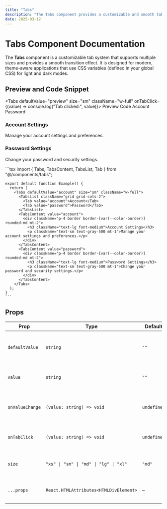 ```yaml
---
title: "Tabs"
description: "The Tabs component provides a customizable and smooth tab navigation system, supporting multiple sizes and theme-aware applications, perfect for modern UIs with light and dark modes."
date: 2025-03-12
---
```


# Tabs Component Documentation

The **Tabs** component is a customizable tab system that supports multiple sizes and provides a smooth transition effect. It is designed for modern, theme-aware applications that use CSS variables (defined in your global CSS) for light and dark modes.

## Preview and Code Snippet

<Tabs defaultValue="preview" size="sm" className="w-full" onTabClick={(value) => console.log("Tab clicked:", value)}>
  <TabsList className="grid w-full md:w-[30%] grid-cols-2">
    <Tab value="preview">Preview</Tab>
    <Tab value="code">Code</Tab>
  </TabsList>
  <TabsContent value="preview">
    <Preview>
      <Tabs defaultValue="account" size="sm" className="w-auto">
        <TabsList className="grid grid-cols-2">
          <Tab value="account">Account</Tab>
          <Tab value="password">Password</Tab>
        </TabsList>
        <TabsContent value="account">
          <div className="p-4 border border-[var(--color-border)] rounded-md mt-2">
            <h3 className="text-lg font-medium">Account Settings</h3>
            <p className="text-sm text-gray-500 mt-1">Manage your account settings and preferences.</p>
          </div>
        </TabsContent>
        <TabsContent value="password">
          <div className="p-4 border border-[var(--color-border)] rounded-md mt-2">
            <h3 className="text-lg font-medium">Password Settings</h3>
            <p className="text-sm text-gray-500 mt-1">Change your password and security settings.</p>
          </div>
        </TabsContent>
      </Tabs>
    </Preview>
  </TabsContent>
  <TabsContent value="code">
    ```tsx
    import { Tabs, TabsContent, TabsList, Tab } from "@/components/tabs";
    
    export default function Example() {
      return (
        <Tabs defaultValue="account" size="sm" className="w-full">
          <TabsList className="grid grid-cols-2">
            <Tab value="account">Account</Tab>
            <Tab value="password">Password</Tab>
          </TabsList>
          <TabsContent value="account">
            <div className="p-4 border border-[var(--color-border)] rounded-md mt-2">
              <h3 className="text-lg font-medium">Account Settings</h3>
              <p className="text-sm text-gray-500 mt-1">Manage your account settings and preferences.</p>
            </div>
          </TabsContent>
          <TabsContent value="password">
            <div className="p-4 border border-[var(--color-border)] rounded-md mt-2">
              <h3 className="text-lg font-medium">Password Settings</h3>
              <p className="text-sm text-gray-500 mt-1">Change your password and security settings.</p>
            </div>
          </TabsContent>
        </Tabs>
      );
    }
    ```
  </TabsContent>
</Tabs>

## Props

| Prop          | Type                                              | Default   | Description                                                         |
|--------------|--------------------------------------------------|-----------|---------------------------------------------------------------------|
| `defaultValue` | `string`                                        | `""`       | The initial active tab when the component mounts.                  |
| `value`       | `string`                                        | `""`       | The controlled value of the active tab.                            |
| `onValueChange` | `(value: string) => void`                     | `undefined` | Callback function when the active tab changes.                      |
| `onTabClick`  | `(value: string) => void`                       | `undefined` | Callback function when a tab is clicked.                           |
| `size`        | `"xs" \| "sm" \| "md" \| "lg" \| "xl"`       | `"md"`     | Controls the size of the tab buttons.                              |
| `...props`    | `React.HTMLAttributes<HTMLDivElement>`         | –         | Supports all standard `div` attributes.                            |

